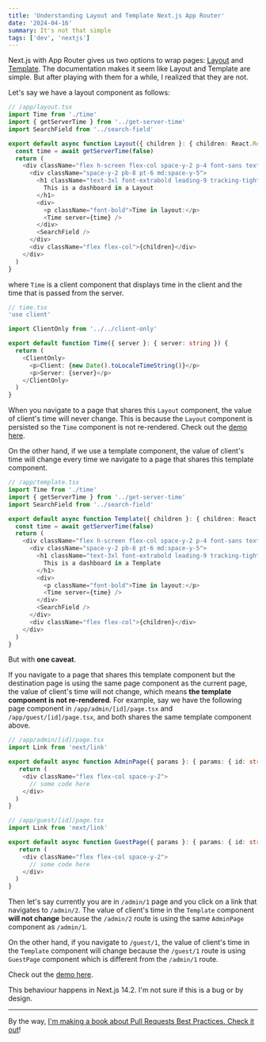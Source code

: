 ```yaml
---
title: 'Understanding Layout and Template Next.js App Router'
date: '2024-04-16'
summary: It's not that simple
tags: ['dev', 'nextjs']
---
```


Next.js with App Router gives us two options to wrap pages: [Layout](https://nextjs.org/docs/app/building-your-application/routing/pages-and-layouts#layouts) and [Template](https://nextjs.org/docs/app/building-your-application/routing/pages-and-layouts#templates). The documentation makes it seem like Layout and Template are simple. But after playing with them for a while, I realized that they are not.

Let's say we have a layout component as follows:

```typescript
// /app/layout.tsx
import Time from './time'
import { getServerTime } from '../get-server-time'
import SearchField from '../search-field'

export default async function Layout({ children }: { children: React.ReactNode }) {
  const time = await getServerTime(false)
  return (
    <div className="flex h-screen flex-col space-y-2 p-4 font-sans text-black">
      <div className="space-y-2 pb-8 pt-6 md:space-y-5">
        <h1 className="text-3xl font-extrabold leading-9 tracking-tight text-gray-900 dark:text-gray-100 sm:text-4xl sm:leading-10 md:text-6xl md:leading-14">
          This is a dashboard in a Layout
        </h1>
        <div>
          <p className="font-bold">Time in layout:</p>
          <Time server={time} />
        </div>
        <SearchField />
      </div>
      <div className="flex flex-col">{children}</div>
    </div>
  )
}
```

where `Time` is a client component that displays time in the client and the time that is passed from the server.

```typescript
// time.tsx
'use client'

import ClientOnly from '../../client-only'

export default function Time({ server }: { server: string }) {
  return (
    <ClientOnly>
      <p>Client: {new Date().toLocaleTimeString()}</p>
      <p>Server: {server}</p>
    </ClientOnly>
  )
}
```

When you navigate to a page that shares this `Layout` component, the value of client's time will never change. This is because the `Layout` component is persisted so the `Time` component is not re-rendered. Check out the [demo here](/experiments/suspense-demo/with-layout/admin/1).

On the other hand, if we use a template component, the value of client's time will change every time we navigate to a page that shares this template component.

```typescript
// /app/template.tsx
import Time from './time'
import { getServerTime } from '../get-server-time'
import SearchField from '../search-field'

export default async function Template({ children }: { children: React.ReactNode }) {
  const time = await getServerTime(false)
  return (
    <div className="flex h-screen flex-col space-y-2 p-4 font-sans text-black">
      <div className="space-y-2 pb-8 pt-6 md:space-y-5">
        <h1 className="text-3xl font-extrabold leading-9 tracking-tight text-gray-900 dark:text-gray-100 sm:text-4xl sm:leading-10 md:text-6xl md:leading-14">
          This is a dashboard in a Template
        </h1>
        <div>
          <p className="font-bold">Time in layout:</p>
          <Time server={time} />
        </div>
        <SearchField />
      </div>
      <div className="flex flex-col">{children}</div>
    </div>
  )
}
```

But with **one caveat**.

If you navigate to a page that shares this template component but the destination page is using the same page component as the current page, the value of client's time will not change, which means **the template component is not re-rendered**. For example, say we have the following page component in `/app/admin/[id]/page.tsx` and `/app/guest/[id]/page.tsx`, and both shares the same template component above.

```typescript
// /app/admin/[id]/page.tsx
import Link from 'next/link'

export default async function AdminPage({ params }: { params: { id: string } }) {
   return (
    <div className="flex flex-col space-y-2">
      // some code here
    </div>
  )
}
```

```typescript
// /app/guest/[id]/page.tsx
import Link from 'next/link'

export default async function GuestPage({ params }: { params: { id: string } }) {
   return (
    <div className="flex flex-col space-y-2">
      // some code here
    </div>
  )
}
```

Then let's say currently you are in `/admin/1` page and you click on a link that navigates to `/admin/2`. The value of client's time in the `Template` component **will not change** because the `/admin/2` route is using the same `AdminPage` component as `/admin/1`.

On the other hand, if you navigate to `/guest/1`, the value of client's time in the `Template` component will change because the `/guest/1` route is using `GuestPage` component which is different from the `/admin/1` route.

Check out the [demo here](/experiments/suspense-demo/with-template/admin/1).

This behaviour happens in Next.js 14.2. I'm not sure if this is a bug or by design.

---

By the way, [I'm making a book about Pull Requests Best Practices. Check it out](https://pr.nico.fyi)!
